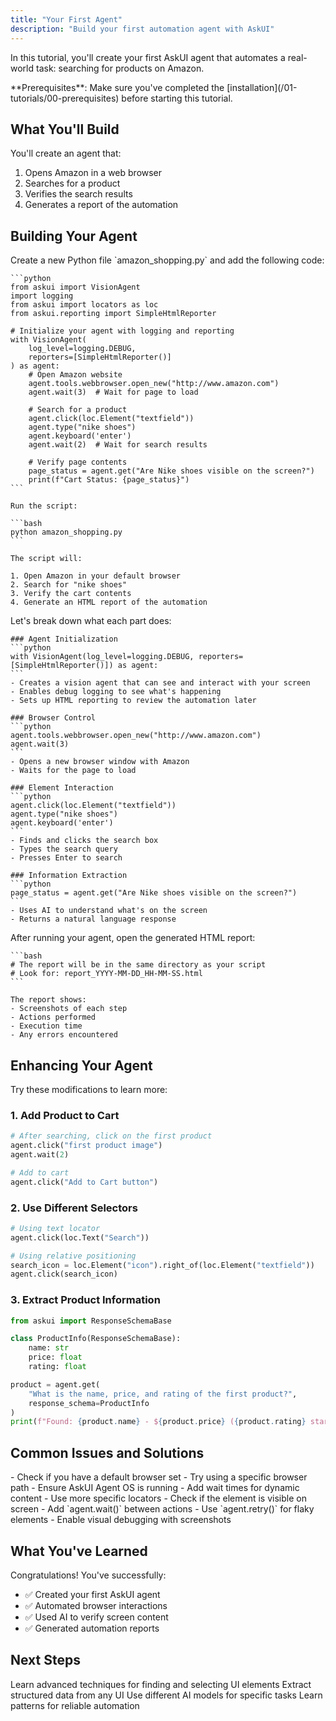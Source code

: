 ```yaml
---
title: "Your First Agent"
description: "Build your first automation agent with AskUI"
---
```


In this tutorial, you'll create your first AskUI agent that automates a real-world task: searching for products on Amazon.

<Note>
**Prerequisites**: Make sure you've completed the [installation](/01-tutorials/00-prerequisites) before starting this tutorial.
</Note>

## What You'll Build

You'll create an agent that:
1. Opens Amazon in a web browser
2. Searches for a product
3. Verifies the search results
4. Generates a report of the automation

## Building Your Agent

<Steps>
  <Step title="Create Your Agent Script">
    Create a new Python file `amazon_shopping.py` and add the following code:

    ```python
    from askui import VisionAgent
    import logging
    from askui import locators as loc
    from askui.reporting import SimpleHtmlReporter
    
    # Initialize your agent with logging and reporting
    with VisionAgent(
        log_level=logging.DEBUG,
        reporters=[SimpleHtmlReporter()]
    ) as agent:
        # Open Amazon website
        agent.tools.webbrowser.open_new("http://www.amazon.com")
        agent.wait(3)  # Wait for page to load
    
        # Search for a product
        agent.click(loc.Element("textfield"))
        agent.type("nike shoes")
        agent.keyboard('enter')
        agent.wait(2)  # Wait for search results
    
        # Verify page contents
        page_status = agent.get("Are Nike shoes visible on the screen?")
        print(f"Cart Status: {page_status}")
    ```

    Run the script:

    ```bash
    python amazon_shopping.py
    ```

    The script will:

    1. Open Amazon in your default browser
    2. Search for "nike shoes"
    3. Verify the cart contents
    4. Generate an HTML report of the automation
  </Step>
  <Step title="Understanding Your Code">
    Let's break down what each part does:

    ### Agent Initialization
    ```python
    with VisionAgent(log_level=logging.DEBUG, reporters=[SimpleHtmlReporter()]) as agent:
    ```
    - Creates a vision agent that can see and interact with your screen
    - Enables debug logging to see what's happening
    - Sets up HTML reporting to review the automation later

    ### Browser Control
    ```python
    agent.tools.webbrowser.open_new("http://www.amazon.com")
    agent.wait(3)
    ```
    - Opens a new browser window with Amazon
    - Waits for the page to load

    ### Element Interaction
    ```python
    agent.click(loc.Element("textfield"))
    agent.type("nike shoes")
    agent.keyboard('enter')
    ```
    - Finds and clicks the search box
    - Types the search query
    - Presses Enter to search

    ### Information Extraction
    ```python
    page_status = agent.get("Are Nike shoes visible on the screen?")
    ```
    - Uses AI to understand what's on the screen
    - Returns a natural language response
  </Step>
  
  <Step title="View the Report">
    After running your agent, open the generated HTML report:
    
    ```bash
    # The report will be in the same directory as your script
    # Look for: report_YYYY-MM-DD_HH-MM-SS.html
    ```
    
    The report shows:
    - Screenshots of each step
    - Actions performed
    - Execution time
    - Any errors encountered
  </Step>
</Steps>

## Enhancing Your Agent

Try these modifications to learn more:

### 1. Add Product to Cart
```python
# After searching, click on the first product
agent.click("first product image")
agent.wait(2)

# Add to cart
agent.click("Add to Cart button")
```

### 2. Use Different Selectors
```python
# Using text locator
agent.click(loc.Text("Search"))

# Using relative positioning
search_icon = loc.Element("icon").right_of(loc.Element("textfield"))
agent.click(search_icon)
```

### 3. Extract Product Information
```python
from askui import ResponseSchemaBase

class ProductInfo(ResponseSchemaBase):
    name: str
    price: float
    rating: float

product = agent.get(
    "What is the name, price, and rating of the first product?",
    response_schema=ProductInfo
)
print(f"Found: {product.name} - ${product.price} ({product.rating} stars)")
```

## Common Issues and Solutions

<AccordionGroup>
  <Accordion title="Browser doesn't open">
    - Check if you have a default browser set
    - Try using a specific browser path
    - Ensure AskUI Agent OS is running
  </Accordion>
  
  <Accordion title="Element not found">
    - Add wait times for dynamic content
    - Use more specific locators
    - Check if the element is visible on screen
  </Accordion>
  
  <Accordion title="Script runs too fast">
    - Add `agent.wait()` between actions
    - Use `agent.retry()` for flaky elements
    - Enable visual debugging with screenshots
  </Accordion>
</AccordionGroup>

## What You've Learned

Congratulations! You've successfully:
- ✅ Created your first AskUI agent
- ✅ Automated browser interactions
- ✅ Used AI to verify screen content
- ✅ Generated automation reports

## Next Steps

<CardGroup cols={2}>
  <Card title="Element Selection" icon="mouse-pointer" href="/02-how-to-guides/05-build-ai-agents/01-select-elements">
    Learn advanced techniques for finding and selecting UI elements
  </Card>
  
  <Card title="Data Extraction" icon="database" href="/02-how-to-guides/05-build-ai-agents/02-extract-data">
    Extract structured data from any UI
  </Card>
  
  <Card title="Configure AI Models" icon="robot" href="/02-how-to-guides/06-configure-different-models">
    Use different AI models for specific tasks
  </Card>
  
  <Card title="Best Practices" icon="star" href="/03-explanation/02-best-practices/01-element-selection/01-element-selection">
    Learn patterns for reliable automation
  </Card>
</CardGroup>